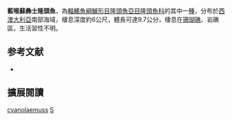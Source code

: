 {{Speciesbox
| image = 
| image_width = 250px
| status = LC
| status_system = IUCN3.1
| genus = Suezichthys
| species = cyanolaemus
| authority = [[Russell|Russell]], 1985
| synonyms = 
}}

'''藍喉蘇彝士隆頭魚'''，為[[輻鰭魚綱|輻鰭魚綱]][[鱸形目|鱸形目]][[隆頭魚亞目|隆頭魚亞目]][[隆頭魚科|隆頭魚科]]的其中一[[種|種]]，分布於[[西澳大利亞|西澳大利亞]]南部海域，棲息深度約6公尺，體長可達9.7公分，棲息在[[珊瑚礁|珊瑚礁]]、岩礁區，生活習性不明。

== 参考文献 ==
*{{FishBase_species|genus=Suezichthys|species=cyanolaemus|year=2013|month=8}}

== 擴展閱讀 ==
{{refbegin}}
{{wikispecies-inline|Suezichthys cyanolaemus|藍喉蘇彝士隆頭魚}}
{{refend}}
{{Taxonbar|from=Q2362380}}

[[Category:蘇彝士隆頭魚屬|cyanolaemuss]]
[[Category:1985年描述的魚類|S]]


{{鱸形目小作品}}